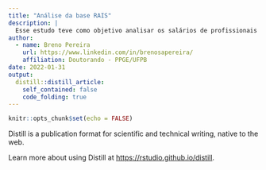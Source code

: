 ```yaml
---
title: "Análise da base RAIS"
description: |
  Esse estudo teve como objetivo analisar os salários de profissionais ligados à Ciência dos Dados atráves da base da RAIS. Esse projeto foi feito a partir da Semana Data Science na Prática do Curso-R.
author:
  - name: Breno Pereira
    url: https://www.linkedin.com/in/brenosapereira/
    affiliation: Doutorando - PPGE/UFPB
date: 2022-01-31
output:
  distill::distill_article:
    self_contained: false
    code_folding: true
---
```



```r
knitr::opts_chunk$set(echo = FALSE)
```

Distill is a publication format for scientific and technical writing, native to the web.

Learn more about using Distill at <https://rstudio.github.io/distill>.


